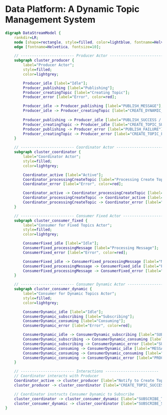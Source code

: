 # Data Platform: A Dynamic Topic Management System

```dot
digraph DataStreamModel {
    rankdir=LR;
    node [shape=rectangle, style=filled, color=lightblue, fontname=Helvetica, fontsize=10];
    edge [fontname=Helvetica, fontsize=10];

    // ------------------------ Producer Actor ------------------------
    subgraph cluster_producer {
        label="Producer Actor";
        style=filled;
        color=lightgrey;

        Producer_idle [label="Idle"];
        Producer_publishing [label="Publishing"];
        Producer_creatingTopic [label="Creating Topic"];
        Producer_error [label="Error", color=red];

        Producer_idle -> Producer_publishing [label="PUBLISH_MESSAGE"];
        Producer_idle -> Producer_creatingTopic [label="CREATE_DYNAMIC_TOPIC"];
        
        Producer_publishing -> Producer_idle [label="PUBLISH_SUCCESS / PUBLISH_FAILURE"];
        Producer_creatingTopic -> Producer_idle [label="CREATE_TOPIC_SUCCESS / CREATE_TOPIC_FAILURE"];
        Producer_publishing -> Producer_error [label="PUBLISH_FAILURE"];
        Producer_creatingTopic -> Producer_error [label="CREATE_TOPIC_FAILURE"];
    }

    // ------------------------ Coordinator Actor ------------------------
    subgraph cluster_coordinator {
        label="Coordinator Actor";
        style=filled;
        color=lightgrey;

        Coordinator_active [label="Active"];
        Coordinator_processingCreateTopic [label="Processing Create Topic"];
        Coordinator_error [label="Error", color=red];

        Coordinator_active -> Coordinator_processingCreateTopic [label="REQUEST_CREATE_TOPIC"];
        Coordinator_processingCreateTopic -> Coordinator_active [label="CREATE_TOPIC_SUCCESS / CREATE_TOPIC_FAILURE"];
        Coordinator_processingCreateTopic -> Coordinator_error [label="CREATE_TOPIC_FAILURE"];
    }

    // ------------------------ Consumer Fixed Actor ------------------------
    subgraph cluster_consumer_fixed {
        label="Consumer for Fixed Topics Actor";
        style=filled;
        color=lightgrey;

        ConsumerFixed_idle [label="Idle"];
        ConsumerFixed_processingMessage [label="Processing Message"];
        ConsumerFixed_error [label="Error", color=red];

        ConsumerFixed_idle -> ConsumerFixed_processingMessage [label="MESSAGE_RECEIVED"];
        ConsumerFixed_processingMessage -> ConsumerFixed_idle [label="PROCESS_SUCCESS / PROCESS_FAILURE"];
        ConsumerFixed_processingMessage -> ConsumerFixed_error [label="PROCESS_FAILURE"];
    }

    // ------------------------ Consumer Dynamic Actor ------------------------
    subgraph cluster_consumer_dynamic {
        label="Consumer for Dynamic Topics Actor";
        style=filled;
        color=lightgrey;

        ConsumerDynamic_idle [label="Idle"];
        ConsumerDynamic_subscribing [label="Subscribing"];
        ConsumerDynamic_consuming [label="Consuming"];
        ConsumerDynamic_error [label="Error", color=red];

        ConsumerDynamic_idle -> ConsumerDynamic_subscribing [label="SUBSCRIBE_TO_TOPIC"];
        ConsumerDynamic_subscribing -> ConsumerDynamic_consuming [label="SUBSCRIBE_SUCCESS"];
        ConsumerDynamic_subscribing -> ConsumerDynamic_error [label="SUBSCRIBE_FAILURE"];
        ConsumerDynamic_consuming -> ConsumerDynamic_idle [label="MESSAGE_RECEIVED"];
        ConsumerDynamic_consuming -> ConsumerDynamic_consuming [label="PROCESS_SUCCESS / PROCESS_FAILURE"];
        ConsumerDynamic_consuming -> ConsumerDynamic_error [label="PROCESS_FAILURE"];
    }

    // ------------------------ Interactions ------------------------
    // Coordinator interacts with Producer
    Coordinator_active -> cluster_producer [label="Notify to Create Topic", color=blue, style=dashed];
    cluster_producer -> cluster_coordinator [label="CREATE_TOPIC_SUCCESS / CREATE_TOPIC_FAILURE", color=blue, style=dashed];

    // Coordinator instructs Consumer Dynamic to Subscribe
    cluster_coordinator -> cluster_consumer_dynamic [label="SUBSCRIBE_TO_TOPIC", color=green, style=dashed];
    cluster_consumer_dynamic -> cluster_coordinator [label="SUBSCRIBE_SUCCESS / SUBSCRIBE_FAILURE", color=green, style=dashed];
}


```
